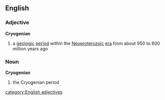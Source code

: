==English==
===Adjective===
{{wikipedia}}
'''Cryogenian'''
#{{geology}} a [[geologic]] [[period]] within the [[Neoproterozoic]] [[era]] from about 950 to 600 million years ago

===Noun===
'''Cryogenian'''
#{{geology}} the Cryogenian period
[[category:English adjectives]]